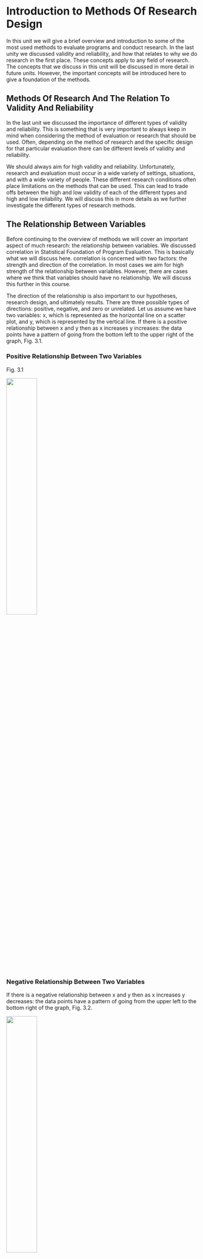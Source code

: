 # Introduction to Methods Of Research Design


In this unit we will give a brief overview and introduction to some of the most used methods to evaluate programs and conduct research. In the last unity we discussed validity and reliability, and how that relates to why we do research in the first place. These concepts apply to any field of research. The concepts that we discuss in this unit will be discussed in more detail in future units. However, the important concepts will be introduced here to give a foundation of the methods. 


## Methods Of Research And The Relation To Validity And Reliability

In the last unit we discussed the importance of different types of validity and reliability. This is something that is very important to always keep in mind when considering the method of evaluation or research that should be used. Often, depending on the method of research and the specific design for that particular evaluation there can be different levels of validity and reliability. 


We should always aim for high validity and reliability. Unfortunately, research and evaluation must occur in a wide variety of settings, situations, and with a wide variety of people. These different research conditions often place limitations on the methods that can be used. This can lead to trade offs between the high and low validity of each of the different types and high and low reliability. We will discuss this in more details as we further investigate the different types of research methods. 


## The Relationship Between Variables

Before continuing to the overview of methods we will cover an important aspect of much research: the relationship between variables. We discussed correlation in Statistical Foundation of Program Evaluation. This is basically what we will discuss here. correlation is concerned with two factors: the strength and direction of the correlation. In most cases we aim for high strength of the relationship between variables. However, there are cases where we think that variables should have no relationship. We will discuss this further in this course.


The direction of the relationship is also important to our hypotheses, research design, and ultimately results. There are three possible types of directions: positive, negative, and zero or unrelated. Let us assume we have two variables: x, which is represented as the horizontal line on a scatter plot, and y, which is represented by the vertical line. If there is a positive relationship between x and y then as x increases y increases: the data points have a pattern of going from the bottom left to the upper right of the graph, Fig. 3.1.



### Positive Relationship Between Two Variables

Fig. 3.1

<img src="figures/Positive_Relationship_Plot_Corr.png" width="40%" height="40%">




### Negative Relationship Between Two Variables

If there is a negative relationship between x and y then as x increases y decreases: the data points have a pattern of going from the upper left to the bottom right of the graph, Fig. 3.2.


<img src="figures/Negative_Relationship_Plot_Corr.png" width="40%" height="40%">




### No Relationship Between Two Variables

If there is a zero or no relationship between x and y then as x increases y increases: the data points have a pattern of going from the bottom left to the upper right of the graph, Fig. 3.3 & Fig. 3.4

Fig. 3.3

<img src="figures/Zero_Relationship_Plot_Corr.png" width="40%" height="40%">


Fig. 3.4

<img src="figures/Zero_Relationship_Plot_Scattered_Corr.png" width="40%" height="40%">



### From Relationships Between Variables To Methods Of Evaluating Relationships

Now that we have covered an important underlying theme of how variables are related to each other, we will now cover, in general, several main methods of collecting data for research. It is important to keep in mind some reasons why we evaluate programs. As discussed earlier, programs have many costs, including monetary, organizational change, potential training, etc. In addition, programs may have unforeseen negative factors. Therefore, it is very important to have methods to evaluate the success of the program, but also any negative aspects. Other reasons for research may be we are simply interested in the impacts of the many factors, the process of how the organization functions, or simply how the many factors that are part of the organization (variables) relate to each other. 



## Evaluating Relationships Of Variables In Programs And Outcomes

One very important aspect of designing research is properly define the variables that are involved. Organizations are very complex and dynamical systems with many moving parts. These different factors can all potentially play a role in how a program functions in an organization. Therefore, it is essential to define and understand how you believe these factors interact with the program, and each other once the program is or has been implemented.


Each of these factors could be a potential variable. Therefore, it is very important to think of these factors as potential varliables and how they may relate to the variables that are part of the program. At this point the next thing to consider is after identifying variables that could be factors is to consider how they function: are they factors that could be potential factors and causes of the outcomes of the program implementation or could they be potential factors that are results that are seen in the outcome or results of the program implementations?

These factors are important parts of program evaluation and statists that we have discussed previously: the independent and dependent variables. Let us review the function and differences between independent variables and dependent variables. Independent variables are variables that are free to change or  that the researcher can actually manipulate directly. However, all variables change by definition, but independent variables are thought to be inputs rather than outcomes. In a program this would be factors that change when the program is implemented that could factor into, predict or cause the outcome of the program. 

Dependent variables also change. However, the researcher believes that the change is caused or influenced by the changes in the independent variables. The dependent variable would be the outcome of the implemented program and the independent variables. In the regression model the dependent variables are the $y$'s and the independent variables are the $x$'s.

So far we have focussed mostly on variables that are inputs and changes of the program and outcomes of the program. However, there is a third category of variables that must alwasy be considered when designing research. This third category includes inherent characteristics or factors that that are inherent to the organization and controlled variables other than the independent variable that is the focus of the of interest. Inherent characteristics and control variables are other variables that may predict or cause the outcome of the program. 


Often there are many additional factors that can play a role in the success of a program. Therefore, a good researcher will consider what factors may have a considerable role. Recall from Statistical Foundations of Program Evaluation that omitted variables can drastically affect how the included independend variables are related to the outcome. This is essentially the same issue here. Therefore, a good researcher must design the research considereing these factors.

First, let us consider inherent characteristics tha may be factors. Organizations come with many factors that are simply inherent to the culture of the organization, the structure of the organization, and widely variable characteristics that the people in the organization have. Usually these are characteristics the cannot be changed or are very likely not to be changed. 

As an example let us think about the characteristics that the people in the organization have. There are several that are very common and often used. For example, there are many demographic characteristics, such as living location, education, sex, race, age, and socio-economic status. These are all variables that we must consider, but are not part of the hypothesis or theory that is being evaluated. However, these are easily measured variables and the data should always be collected. The different cultures and structure of the organization also may need to be collected as data. The main point is that there are many uncontrollable factors and variables in organizations that may have an influence on the outcome or affect and interact with the other independent variables. This is why including some may address the omitted variable bias.

Let us discuss controlled variables. These are variables that we would hold constant during the research. In other words, these variables could take on different values, but keep them the same for all of the data that we collect. The reason is that we know they can influence the results, but we are interested in the independent variables of interest in the research. For, with pay raise and productivity, we know that there could be other factors, such as experience or age that may also may influence the productivity. Therefore, researchers often make sure that everyone that participates in the research have the same category of experience and age. One caution is that sometimes allowing these factors to vary often can tell us more about how the independent variable actually influences the outcome with the other more naturally changing factors. Therefore, it is important to consider how these variables are used.


## Overview Of Research Methods

Finally, we will move on a brief overview of very general research methods, which will be discussed in much more detail in later units. An important thing for a person that is conducting research is carefully design the method conducting the research and collecting the data. If the researched is designed poorly even great statistics will not be useful and often the study results are not worth much. One reason is that if that data are not to good level of validity, reliability, and as have errors, bias, inaccuracies or potentially represents or measures something different than the researcher intended then the results cannot be trusted. When thinking about all of the postential costs in program implementation and outcomes one can see why quality evaluation and research is incredible important. 


### Non-Experimental Methods

Non-experimental designs are often used in organizations due to certain limitations. These may include to conduct the evaluation after the program began or the program could be over, true experiments may be interuptive to the functioning of the organization, and also ethical concerns of conducting experiments with employees and members of the organization. For these reasons and possibly others, various types of non-experimental methods are used.

Observational methods are very common. Basically the researcher collects data by oberving the variables, often types of behavior, quality of functioning, and outcomes. We will discuss the advantages and disadvatages of obersvational research further.  Another very populare method is collecting data by using surveys. Simply asking people about how they make decisions, feel about things in the organization, and what they actually do in the organization can be very useful. A third method is using achival data. This is often used in organizations because the data either has already been collected prior to deciding to conduct an evaluation or the data will be collected because the program implementation is in the past. An important take-away here is that all of these methods have advantages and disadvantages, and that due to limitations only certain methods may be practical and offer the type of data that is needed. 


### Experimental Methods

There are several key components that make a research method a true experiment. The first component is that the independent variable, especially the independent variable that is the focuso of the study, is manipulated by the researcher. In observational studies the researcher simply observs how the independent variable changes naturally. In experimental studies the researcher directly changes the value or categore of the independent variable for each person or setting. This helps to make sure that each participant is assigned the experimental condition that is representing the independent variable. In observational studies the researcher does not know all of the factors or why each person is showing the level of the indpendent variable. In an experiment the reason is only because the researcher placed that person in the particular level of the independent variable.

There is one other component that is essential to true experiments. This is that participant or people that you are researching are randomly assigned to different conditions or levels of the independent variable. This accomplishes something that is very important to know in evaluation and research. The first component of having the researcher assign each participant to a specific condition or level of the independent variable helps to make sure that the reason that each participant is in that condition or level is due to the researcher and not some other reason that may expain why they are ther or the outcome. Again, this is related to the omitted variable problem.

The randomization helps to minimize the chance that there are other omitted variables that could explain the results. Randomization basically makes it very unlikely that there are other explanations for how the independent variable leads to the results. Randomization creates the different groups of paricipants that are in one of the different conditions or levels of the independent variable. This leads to minimizing the chance that the participants are differnt on average with other variables and characteristics, but differ only on the condition that they are in with respect to the independent variable. Because of this, researchers can feel more confident that the independent variable caused the change in the dependent variable. We will discuss this much in more detail later in the course. 



## Looking Ahead


We have seen the importance of considering many factors before beginning the evaluation or research of a program. The first important factor we discussed is are the variables and how they may be related to each other and how the independnt variables may be related to the dependent variable. These factors may be very complex and need to be thought about very carefully. The goal is to choose the best and most appropriate variables for the study that can accurately measure the inputs to the program and the ouctomes of the program. We also sall that we must be sure to consider altherative variables that may function as omitted variables.


We also sall there are different methods that we can use for evaluation and research. This is very integrated in the decision of what variables should be used. Each method has advantages and disadvantages, and also practical and ethical limitations may have a role in the appropriate method. Just as with choosing the most appropriate variables for the study, the researcher must deliberate over the different methods that should be used. As we will see the method design is very important in research and researchers should spend much time designing the evaluation and research.


* We will next discuss in much more detail the many methods of non-experimental methods.
* We will discuss the many advantages and disadvantages of non-experimental methods.
* We will begin to discuss the ethical issues in non-experimental methods


















